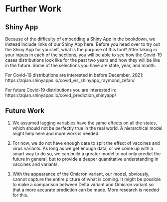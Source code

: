 # Further Work

## Shiny App

Because of the difficulty of embedding a Shiny App in the bookdown, we instead include links of our Shiny App here.
Before you head over to try out the Shiny App for yourself, what is the purpose of this tool? After taking in your inputs in each of the sections, you will be able to see how the Covid-19 cases distributions look like for the past two years and how they will be like in the future. Some of the selections you have are state, year, and month.
 
For Covid-19 distributions are interested in before December, 2021:
https://zqian.shinyapps.io/covid_vis_shinyapp_raymond_zefan/

For future Covid-19 distributions you are interested in:
https://zqian.shinyapps.io/covid_prediction_shinyapp/

## Future Work

1. We assumed lagging variables have the same effects on all the states, which should not be perfectly true in the real world. A hierarchical model might help here and more work is needed.

2. For now, we do not have enough data to split the effect of vaccines and virus variants. As long as we get enough data, or we come up with a smart way to do so, we can build a greater model to not only predict the future in general, but to provide a deeper quantitative understanding in vaccines and variants.

3. With the appearance of the Omicron variant, our model, obviously, cannot capture the entire picture of what is coming. It might be possible to make a comparison between Delta variant and Omicron variant so that a more accurate prediction can be made. More research is needed for this.



